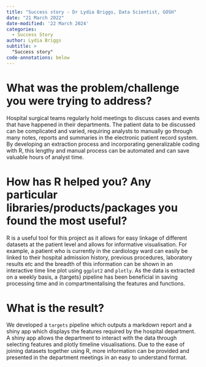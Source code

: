 ```yaml
---
title: "Success story - Dr Lydia Briggs, Data Scientist, GOSH"
date: "21 March 2022"
date-modified: '22 March 2024'
categories:
  - Success Story
author: Lydia Briggs
subtitle: >
  "Success story"
code-annotations: below
---
```


# What was the problem/challenge you were trying to address?

Hospital surgical teams regularly hold meetings to discuss cases and events that have happened in their departments. The patient data to be discussed can be complicated and varied, requiring analysts to manually go through many notes, reports and summaries in the electronic patient record system. By developing an extraction process and incorporating generalizable coding with R, this lengthy and manual process can be automated and can save valuable hours of analyst time.

# How has R helped you? Any particular libraries/products/packages you found the most useful?

R is a useful tool for this project as it allows for easy linkage of different datasets at the patient level and allows for informative visualisation. For example, a patient who is currently in the cardiology ward can easily be linked to their hospital admission history, previous procedures, laboratory results etc and the breadth of this information can be shown in an interactive time line plot using `ggplot2` and `plotly`. As the data is extracted on a weekly basis, a {targets} pipeline has been beneficial in saving processing time and in compartmentalising the features and functions.

# What is the result?

We developed a `targets` pipeline which outputs a markdown report and a shiny app which displays the features required by the hospital department. A shiny app allows the department to interact with the data through selecting features and plotly timeline visualisations. Due to the ease of joining datasets together using R, more information can be provided and presented in the department meetings in an easy to understand format.